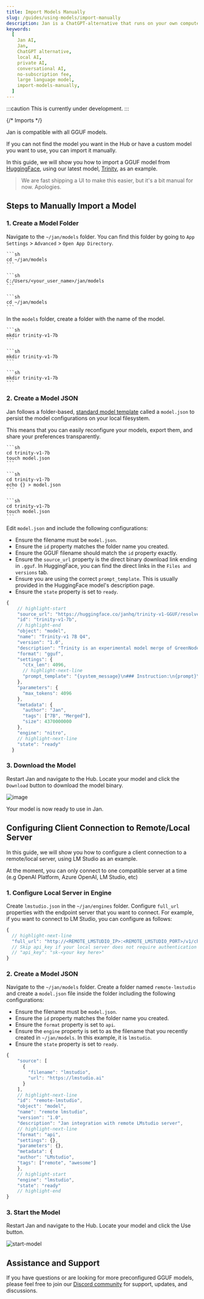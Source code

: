 ```yaml
---
title: Import Models Manually
slug: /guides/using-models/import-manually
description: Jan is a ChatGPT-alternative that runs on your own computer, with a local API server.
keywords:
  [
    Jan AI,
    Jan,
    ChatGPT alternative,
    local AI,
    private AI,
    conversational AI,
    no-subscription fee,
    large language model,
    import-models-manually,
  ]
---
```


:::caution
This is currently under development.
:::

{/* Imports */}

Jan is compatible with all GGUF models.

If you can not find the model you want in the Hub or have a custom model you want to use, you can import it manually.

In this guide, we will show you how to import a GGUF model from [HuggingFace](https://huggingface.co/), using our latest model, [Trinity](https://huggingface.co/janhq/trinity-v1-GGUF), as an example.

> We are fast shipping a UI to make this easier, but it's a bit manual for now. Apologies.

## Steps to Manually Import a Model

### 1. Create a Model Folder

Navigate to the `~/jan/models` folder. You can find this folder by going to `App Settings` > `Advanced` > `Open App Directory`.

<Tabs groupId="operating-systems">
  <TabItem value="mac" label="macOS">
    
    ```sh
    cd ~/jan/models
    ```
  
  </TabItem>
  <TabItem value="win" label="Windows">
  
    ```sh
    C:/Users/<your_user_name>/jan/models
    ```
  
  </TabItem>
  <TabItem value="linux" label="Linux">
  
    ```sh
    cd ~/jan/models
    ```
  
  </TabItem>
</Tabs>

In the `models` folder, create a folder with the name of the model.

<Tabs groupId="operating-systems">
  <TabItem value="mac" label="macOS">
    
    ```sh 
    mkdir trinity-v1-7b
    ```

  </TabItem>
  <TabItem value="win" label="Windows">
    
    ```sh
    mkdir trinity-v1-7b
    ```

  </TabItem>
  <TabItem value="linux" label="Linux">
    
    ```sh
    mkdir trinity-v1-7b
    ```

  </TabItem>
</Tabs>

### 2. Create a Model JSON

Jan follows a folder-based, [standard model template](/docs/engineering/models) called a `model.json` to persist the model configurations on your local filesystem.

This means that you can easily reconfigure your models, export them, and share your preferences transparently.

<Tabs groupId="operating-systems">
  <TabItem value="mac" label="macOS">

    ```sh
    cd trinity-v1-7b
    touch model.json
    ```

  </TabItem>
  <TabItem value="win" label="Windows">
    
    ```sh
    cd trinity-v1-7b
    echo {} > model.json
    ```

  </TabItem>
  <TabItem value="linux" label="Linux">

    ```sh
    cd trinity-v1-7b
    touch model.json
    ```

  </TabItem>
</Tabs>

Edit `model.json` and include the following configurations:

- Ensure the filename must be `model.json`.
- Ensure the `id` property matches the folder name you created.
- Ensure the GGUF filename should match the `id` property exactly.
- Ensure the `source_url` property is the direct binary download link ending in `.gguf`. In HuggingFace, you can find the direct links in the `Files and versions` tab.
- Ensure you are using the correct `prompt_template`. This is usually provided in the HuggingFace model's description page.
- Ensure the `state` property is set to `ready`.

```js
{
    // highlight-start
    "source_url": "https://huggingface.co/janhq/trinity-v1-GGUF/resolve/main/trinity-v1.Q4_K_M.gguf",
    "id": "trinity-v1-7b",
    // highlight-end
    "object": "model",
    "name": "Trinity-v1 7B Q4",
    "version": "1.0",
    "description": "Trinity is an experimental model merge of GreenNodeLM & LeoScorpius using the Slerp method. Recommended for daily assistance purposes.",
    "format": "gguf",
    "settings": {
      "ctx_len": 4096,
      // highlight-next-line
      "prompt_template": "{system_message}\n### Instruction:\n{prompt}\n### Response:"
    },
    "parameters": {
      "max_tokens": 4096
    },
    "metadata": {
      "author": "Jan",
      "tags": ["7B", "Merged"],
      "size": 4370000000
    },
    "engine": "nitro",
    // highlight-next-line
    "state": "ready"
  }
```

### 3. Download the Model

Restart Jan and navigate to the Hub. Locate your model and click the `Download` button to download the model binary.

![image](assets/download-model.png)

Your model is now ready to use in Jan.

## Configuring Client Connection to Remote/Local Server

In this guide, we will show you how to configure a client connection to a remote/local server, using LM Studio as an example.

At the moment, you can only connect to one compatible server at a time (e.g OpenAI Platform, Azure OpenAI, LM Studio, etc)

### 1. Configure Local Server in Engine

Create `lmstudio.json` in the `~/jan/engines` folder. Configure `full_url` properties with the endpoint server that you want to connect. For example, if you want to connect to LM Studio, you can configure as follows:

```js
{
  // highlight-next-line
  "full_url": "http://<REMOTE_LMSTUDIO_IP>:<REMOTE_LMSTUDIO_PORT>/v1/chat/completions",
  // Skip api_key if your local server does not require authentication
  // "api_key": "sk-<your key here>"
}
```

### 2. Create a Model JSON

Navigate to the `~/jan/models` folder. Create a folder named `remote-lmstudio` and create a `model.json` file inside the folder including the following configurations:

- Ensure the filename must be `model.json`.
- Ensure the `id` property matches the folder name you created.
- Ensure the `format` property is set to `api`.
- Ensure the `engine` property is set to as the filename that you recently created in `~/jan/models`. In this example, it is `lmstudio`.
- Ensure the `state` property is set to `ready`.

```js
{
    "source": [
      {
        "filename": "lmstudio",
        "url": "https://lmstudio.ai"
      }
    ],
    // highlight-next-line
    "id": "remote-lmstudio",
    "object": "model",
    "name": "remote lmstudio",
    "version": "1.0",
    "description": "Jan integration with remote LMstudio server",
    // highlight-next-line
    "format": "api",
    "settings": {},
    "parameters": {},
    "metadata": {
    "author": "LMstudio",
    "tags": ["remote", "awesome"]
    },
    // highlight-start
    "engine": "lmstudio",
    "state": "ready"
    // highlight-end
}
```

### 3. Start the Model

Restart Jan and navigate to the Hub. Locate your model and click the Use button.

![start-model](assets/configure-local-server.png)

## Assistance and Support

If you have questions or are looking for more preconfigured GGUF models, please feel free to join our [Discord community](https://discord.gg/Dt7MxDyNNZ) for support, updates, and discussions.
